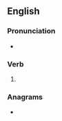 ==English==

===Pronunciation===
* {{a|US}} {{IPA|/oʊ.vɚ.ɹan/|lang=en}}

===Verb===
{{head|en|verb form}}

# {{en-simple past of|overrun}}

===Anagrams===
* {{anagrams|en|a=aenorrv|ran over}}